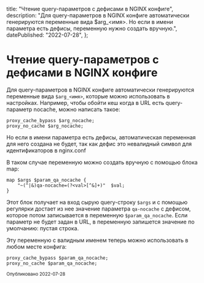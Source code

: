   title: "Чтение query-параметров с дефисами в NGINX конфиге",
  description:
    "Для query-параметров в NGINX конфиге автоматически генерируются переменные вида $arg_<имя>. Но если в имени параметра есть дефисы, переменную нужно создать вручную.",
  datePublished: "2022-07-28",
};

# Чтение query-параметров с дефисами в NGINX конфиге

Для query-параметров в NGINX конфиге автоматически генерируются переменные вида `$arg_<имя>`, которые можно использовать в настройках. Например, чтобы обойти кеш когда в URL есть query-параметр nocache, можно написать такое:

```nginx
proxy_cache_bypass $arg_nocache;
proxy_no_cache $arg_nocache;
```

Но если в имени параметра есть дефисы, автоматическая переменная для него создана не будет, так как дефис это невалидный символ для идентификаторов в nginx.conf

В таком случае переменную можно создать вручную с помощью блока map:

```nginx
map $args $param_qa_nocache {
    "~(^|&)qa-nocache=(?<val>[^&]+)"  $val;
}
```

Этот блок получает на вход сырую query-строку `$args` и с помощью регулярки достает из нее значение параметра `qa-nocache` с дефисом, которое потом записывается в переменную `$param_qa_nocache`. Если параметр не будет задан в URL, в переменную запишется значение по умолчанию: пустая строка.

Эту переменную с валидным именем теперь можно использовать в любом месте конфига:

```nginx
proxy_cache_bypass $param_qa_nocache;
proxy_no_cache $param_qa_nocache;
```

<small>
  Опубликовано <time dateTime="2022-07-28">2022-07-28</time>
</small>
